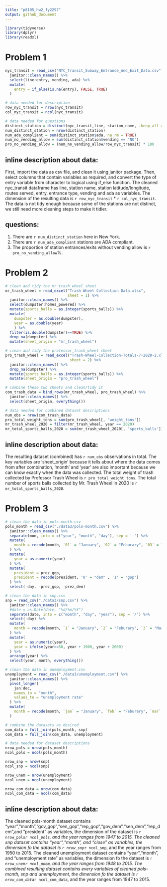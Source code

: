 ```yaml
---
title: "p8105_hw2_fy2297"
output: github_document
---
```


```r
library(tidyverse)
library(dplyr)
library(readxl)
```


# Problem 1
```r
nyc_transit = read_csv("NYC_Transit_Subway_Entrance_And_Exit_Data.csv") %>% 
  janitor::clean_names() %>% 
  select(line:entry, vending, ada) %>% 
  mutate(
    entry = if_else(is.na(entry), FALSE, TRUE)
  )
```

```r
# data needed for description
row_nyc_transit = nrow(nyc_transit)
col_nyc_transit = ncol(nyc_transit)

# data needed for questions
distinct_station = distinct(nyc_transit,line, station_name, .keep_all = TRUE)
num_distinct_station = nrow(distinct_station)
num_ada_compliant = sum(distinct_station$ada, na.rm = TRUE)
num_no_vending_allow = sum(distinct_station$vending == 'NO')
pro_no_vending_allow = (num_no_vending_allow/row_nyc_transit) * 100
```
## inline description about data:
First, import the data as csv file, and clean it using janitor package. Then, select columns that contain variables as required, and convert the type of entry variable from character to logical using if_else function.
The cleaned nyc_transit dataframe has line, station name, station latitude/longitude, routes served, entry, entrance type, vending and ada as variables.
The dimension of the resulting data is `r row_nyc_transit` * `r col_nyc_transit`. The data is not tidy enough because some of the stations are not distinct, we still need more cleaning steps to make it tidier.

## questions:
1. There are `r num_distinct_station` here in New York.
2. There are `r num_ada_compliant` stations are ADA compliant.
3. The proportion of station entrances/exits without vending allow is `r pro_no_vending_allow`%.


# Problem 2
```r
# clean and tidy the mr_trash_wheel sheet
mr_trash_wheel = read_excel("Trash Wheel Collection Data.xlsx", 
                            sheet = 1) %>% 
  janitor::clean_names() %>% 
  select(dumpster:homes_powered) %>% 
  mutate(sports_balls = as.integer(sports_balls)) %>% 
  mutate(
    dumpster = as.double(dumpster),
    year = as.double(year)
    ) %>% 
  filter(is.double(dumpster)==TRUE) %>% 
  drop_na(dumpster) %>% 
  mutate(sheet_origin = "mr_trash_wheel")

# clean and tidy the professor_trash_wheel sheet
pro_trash_wheel = read_excel("Trash-Wheel-Collection-Totals-7-2020-2.xlsx",
                             sheet = 2) %>% 
  janitor::clean_names() %>% 
  drop_na(dumpster) %>% 
  mutate(sports_balls = as.integer(sports_balls)) %>% 
  mutate(sheet_origin = "pro_trash_wheel")

# combine these two sheets and clean/tidy it
com_trash_data = bind_rows(mr_trash_wheel, pro_trash_wheel) %>% 
  janitor::clean_names() %>% 
  select(sheet_origin, everything())

```

```r
# data needed for combined dataset descriptions
num_obs = nrow(com_trash_data)
pro_total_weight_tons = sum(pro_trash_wheel[, 'weight_tons'])
mr_trash_wheel_2020 = filter(mr_trash_wheel, year == 2020)
mr_total_sports_balls_2020 = sum(mr_trash_wheel_2020[, 'sports_balls']) 
```
## inline description about data:
The resulting dataset (combined) has `r num_obs` observations in total.
The key variables are 'sheet_origin' because it tells about where the data comes from after combination, 'month' and 'year' are also important because we can know exactly when the data was collected.
The total weight of trash collected by Professor Trash Wheel is `r pro_total_weight_tons`.
The total number of sports balls collected by Mr. Trash Wheel in 2020 is `r mr_total_sports_balls_2020`.


# Problem 3
```r
# clean the data in pols-month.csv
pols_month = read_csv("./data3/pols-month.csv") %>% 
  janitor::clean_names() %>% 
  separate(mon, into = c("year", "month", "day"), sep = '-') %>% 
  mutate(
    month = recode(month, `01` = "January", `02` = "Feburary", `03` = "March", `04` = "April", `05` = "May", `06` = "June", `07` = "July", `08` = "August", `09` = "September", `10` = "October", `11` = "November", `12` = "December")
  ) %>% 
  mutate(
    year = as.numeric(year)
  ) %>% 
  mutate(
    president = prez_gop,
    president = recode(president, '0' = "dem" , '1' = "gop")
  ) %>% 
  select(-day, -prez_gop, -prez_dem)

# clean the data in snp.csv
snp = read_csv("./data3/snp.csv") %>% 
  janitor::clean_names() %>% 
  #date = as.Date(date, "%d/%m/%Y")
  separate(date, into = c("month", "day", "year"), sep = '/') %>% 
  select(-day) %>%
  mutate(
    month = recode(month, `1` = "January", `2` = "Feburary", `3` = "March", `4` = "April", `5` = "May", `6` = "June", `7` = "July", `8` = "August", `9` = "September", `10` = "October", `11` = "November", `12` = "December")
  ) %>% 
  mutate(
    year = as.numeric(year),
    year = ifelse(year>=50, year + 1900, year + 2000)
  ) %>% 
  arrange(year) %>% 
  select(year, month, everything()) 

# clean the data in unemployment.csv
unemployment = read_csv("./data3/unemployment.csv") %>% 
  janitor::clean_names() %>% 
  pivot_longer(
    jan:dec,
    names_to = "month",
    values_to = "unemployment rate"
  ) %>% 
  mutate(
    month = recode(month, `jan` = "January", `feb` = "Feburary", `mar` = "March", `apr` = "April", `may` = "May", `jun` = "June", `jul` = "July", `aug` = "August", `sep` = "September", `oct` = "October", `nov` = "November", `dec` = "December")
  ) 

# combine the datasets as desired
com_data = full_join(pols_month, snp)
com_data = full_join(com_data, unemployment)
```

```r
# data needed for dataset descriptions
nrow_pols = nrow(pols_month)
ncol_pols = ncol(pols_month)

nrow_snp = nrow(snp)
ncol_snp = ncol(snp)

nrow_unem = nrow(unemployment)
ncol_unem = ncol(unemployment)

nrow_com_data = nrow(com_data)
ncol_com_data = ncol(com_data)

```
## inline description about data:
The cleaned pols-month dataset contains "year","month","gov_gop","sen_gop","rep_gop","gov_dem","sen_dem","rep_dem",and "president" as variables, the dimension of the dataset is `r nrow_pols`*`r ncol_pols`, and the year ranges from 1947 to 2015.
The cleaned snp dataset contains "year","month", and "close" as variables, the dimension fo the dataset is `r nrow_snp`*`r ncol_snp`, and the year ranges from 1950 to 2015.
The cleaned unemployment dataset contains "year","month", and "unemployment rate" as variables, the dimension fo the dataset is `r nrow_unem`*`r ncol_unem`, and the year ranges from 1948 to 2015.
The combined resulting dataset contains every variables of cleaned pols-month, snp and unemployment, the dimension fo the dataset is `r nrow_com_data`*`r ncol_com_data`, and the year ranges from 1947 to 2015.



